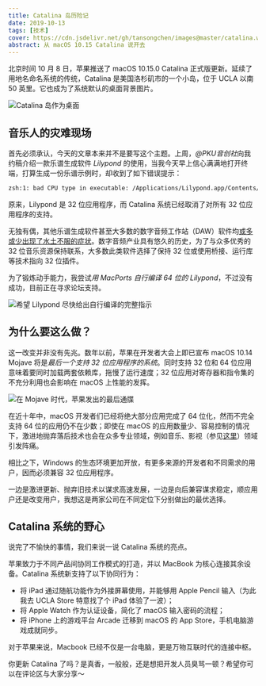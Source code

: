 ```yaml
---
title: Catalina 岛历险记
date: 2019-10-13
tags: [技术]
cover: https://cdn.jsdelivr.net/gh/tansongchen/images@master/catalina.webp
abstract: 从 macOS 10.15 Catalina 说开去
---
```


北京时间 10 月 8 日，苹果推送了 macOS 10.15.0 Catalina 正式版更新。延续了用地名命名系统的传统，Catalina 是美国洛杉矶市的一个小岛，位于 UCLA 以南 50 英里。它也成为了系统默认的桌面背景图片。

![Catalina 岛作为桌面](http://img.candobear.com/2019-10-12-%E6%88%AA%E5%B1%8F2019-10-1214.40.42.jpg)

## 音乐人的灾难现场

首先必须承认，今天的文章本来并不是要写这个主题。上周，*@PKU音创社*向我约稿介绍一款乐谱生成软件 *Lilypond* 的使用，当我今天早上信心满满地打开终端，打算生成一份乐谱示例时，却收到了如下错误提示：

```bash
zsh:1: bad CPU type in executable: /Applications/Lilypond.app/Contents/Resources/bin/lilypond
```

原来，Lilypond 是 32 位应用程序，而 Catalina 系统已经取消了对所有 32 位应用程序的支持。

无独有偶，其他乐谱生成软件甚至大多数的数字音频工作站（DAW）软件均[或多或少出现了水土不服的症状](https://mp.weixin.qq.com/s/rbro4WbWuXMu0j1FsneiaQ)。数字音频产业具有悠久的历史，为了与众多优秀的 32 位音乐资源保持联系，大多数此类软件选择了保持 32 位或使用桥接、运行库等技术指向 32 位插件。

为了锻炼动手能力，我尝试*用 MacPorts 自行编译 64 位的 Lilypond*，不过没有成功，目前正在寻求论坛支持。

![希望 Lilypond 尽快给出自行编译的完整指示](http://img.candobear.com/2019-10-12-203830.png)

## 为什么要这么做？

这一改变并非没有先兆。数年以前，苹果在开发者大会上即已宣布 macOS 10.14 Mojave 将是*最后一个支持 32 位应用程序的系统*。同时支持 32 位和 64 位应用意味着要同时加载两套依赖库，拖慢了运行速度；32 位应用对寄存器和指令集的不充分利用也会影响在 macOS 上性能的发挥。

![在 Mojave 时代，苹果发出的最后通牒](http://img.candobear.com/2019-10-12-202541.png)

在近十年中，macOS 开发者们已经将绝大部分应用完成了 64 位化，然而不完全支持 64 位的应用仍不在少数；即使在 macOS 的应用数量少、容易控制的情况下，激进地抛弃落后技术也会在众多专业领域，例如音乐、影视（参见[这里](https://mp.weixin.qq.com/s/m2zy2f9ju5D_LuOpWq3mSA)）领域引发阵痛。

相比之下，Windows 的生态环境更加开放，有更多来源的开发者和不同需求的用户，因而必须兼容 32 位应用程序。

一边是激进更新、抛弃旧技术以谋求高速发展，一边是向后兼容谋求稳定，顺应用户还是改变用户，我想这是两家公司在不同定位下分别做出的最优选择。

## Catalina 系统的野心

说完了不愉快的事情，我们来说一说 Catalina 系统的亮点。

苹果致力于不同产品间协同工作模式的打造，并以 MacBook 为核心连接其余设备。Catalina 系统新支持了以下协同行为：

- 将 iPad 通过随航功能作为外接屏幕使用，并能够用 Apple Pencil 输入（为此我去 UCLA Store 特意找了个 iPad 体验了一波）；
- 将 Apple Watch 作为认证设备，简化了 macOS 输入密码的流程；
- 将 iPhone 上的游戏平台 Arcade 迁移到 macOS 的 App Store，手机电脑游戏成就同步。

对于苹果来说，Macbook 已经不仅是一台电脑，更是万物互联时代的连接中枢。

你更新 Catalina 了吗？是真香，一般般，还是想把开发人员臭骂一顿？希望你可以在评论区与大家分享～
